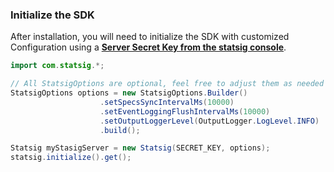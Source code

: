 
### **Initialize the SDK**

After installation, you will need to initialize the SDK with customized Configuration using a [**Server Secret Key from the statsig console**](https://console.statsig.com/api_keys).

```java
import com.statsig.*;

// All StatsigOptions are optional, feel free to adjust them as needed
StatsigOptions options = new StatsigOptions.Builder()
                    .setSpecsSyncIntervalMs(10000)
                    .setEventLoggingFlushIntervalMs(10000)
                    .setOutputLoggerLevel(OutputLogger.LogLevel.INFO)
                    .build();

Statsig myStasigServer = new Statsig(SECRET_KEY, options);
statsig.initialize().get();
```